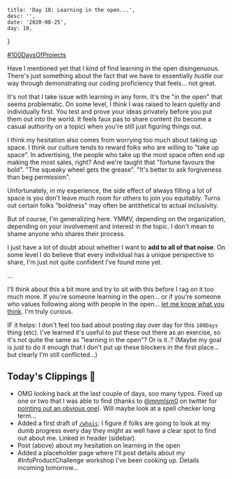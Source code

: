 

    title: 'Day 10: Learning in the open...',
    desc: '',
    date: '2020-08-25',
    day: 10,
}

[#100DaysOfProjects](./)

Have I mentioned yet that I kind of find learning in the open disingenuous.
There's just something about the fact that we have to essentially _hustle_ our
way through demonstrating our coding proficiency that feels... not great.

It's not that I take issue with learning in any form. It's the "in the open"
that seems problematic. On some level, I think I was raised to learn quietly and
individually first. You test and prove your ideas privately before you put them
out into the world. It feels faux pas to share content (to become a casual
authority on a topic) when you're still just figuring things out.

I think my hesitation also comes from worrying too much about taking up space. I
think our culture tends to reward folks who are willing to "take up space". In
advertising, the people who take up the most space often end up making the most
sales, right? And we're taught that "fortune favours the bold". "The squeaky
wheel gets the grease". "It's better to ask forgiveness than beg permission".

Unfortunately, in my experience, the side effect of always filling a lot of
space is you don't leave much room for others to join you equitably. Turns out
certain folks "boldness" may often be antithetical to actual inclusivity.

But of course, I'm generalizing here. YMMV, depending on the organization,
depending on your involvement and interest in the topic. I don't mean to shame
anyone who shares their process.

I just have a lot of doubt about whether I want to **add to all of that noise**.
On some level I do believe that every individual has a unique perspective to
share, I'm just not quite confident I've found mine yet.

...

I'll think about this a bit more and try to sit with this before I rag on it too
much more. If you're someone learning in the open... or if you're someone who
values following along with people in the open...
[let me know what you think](https://twitter.com/messages/compose?recipient_id=42684557).
I'm truly curious.

IF it helps: I don't feel too bad about posting day over day for this `100Days`
thing (etc). I've learned it's useful to put these out there as an exercise, so
it's not quite the same as "learning in the open"? Or is it..? (Maybe my goal is
just to do it enough that I don't put up these blockers in the first place...
but clearly I'm still conflicted...)

## Today's Clippings 🍃

-   OMG looking back at the last couple of days, soo many typos. Fixed up one or
    two that I was able to find (thanks to
    [@mnmlsm0](https://twitter.com/mnmlsm0) on twitter for
    [pointing out an obvious one](https://twitter.com/mnmlsm0/status/1295746832170188801)).
    Will maybe look at a spell checker long term...
-   Added a first draft of [`/whois`](/whois): I figure if folks are going to
    look at my dumb progress every day they might as well have a clear spot to
    find out about me. Linked in header (sidebar).
-   Post (above) about my hesitation on learning in the open
-   Added a placeholder page where I'll post details about my
    #InfoProductChallenge workshop I've been cooking up. Details incoming
    tomorrow...
